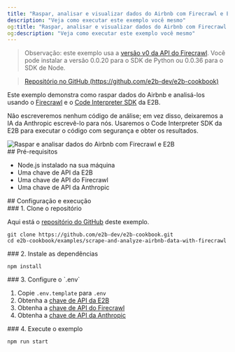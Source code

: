 ```yaml
---
title: "Raspar, analisar e visualizar dados do Airbnb com Firecrawl e E2B"
description: "Veja como executar este exemplo você mesmo"
og:title: "Raspar, analisar e visualizar dados do Airbnb com Firecrawl e E2B"
og:description: "Veja como executar este exemplo você mesmo"
---
```


> Observação: este exemplo usa a [versão v0 da API do Firecrawl](/pt-BR/v0/introduction). Você pode instalar a versão 0.0.20 para o SDK de Python ou 0.0.36 para o SDK de Node.

> [Repositório no GitHub (https://github.com/e2b-dev/e2b-cookbook) ](https://github.com/e2b-dev/e2b-cookbook/tree/main/examples/scrape-and-analyze-airbnb-data-with-firecrawl)

Este exemplo demonstra como raspar dados do Airbnb e analisá-los usando o [Firecrawl](https://www.firecrawl.dev/) e o [Code Interpreter SDK](https://github.com/e2b-dev/code-interpreter) da E2B.

Não escreveremos nenhum código de análise; em vez disso, deixaremos a IA da Anthropic escrevê-lo para nós. Usaremos o Code Interpreter SDK da E2B para executar o código com segurança e obter os resultados.

<img className="block" src="/images/airbnb_prices_chart.png" alt="Raspar e analisar dados do Airbnb com Firecrawl e E2B" />

<div id="prerequisites">
  ## Pré-requisitos
</div>

* Node.js instalado na sua máquina
* Uma chave de API da E2B
* Uma chave de API do Firecrawl
* Uma chave de API da Anthropic

<div id="setup-run">
  ## Configuração e execução
</div>

<div id="1-clone-the-repository">
  ### 1. Clone o repositório
</div>

Aqui está o [repositório do GitHub](https://github.com/e2b-dev/e2b-cookbook/tree/main/examples/scrape-and-analyze-airbnb-data-with-firecrawl) deste exemplo.

```
git clone https://github.com/e2b-dev/e2b-cookbook.git
cd e2b-cookbook/examples/scrape-and-analyze-airbnb-data-with-firecrawl
```

<div id="2-install-dependencies">
  ### 2. Instale as dependências
</div>

```
npm install
```

<div id="3-set-up-env">
  ### 3. Configure o `.env`
</div>

1. Copie `.env.template` para `.env`
2. Obtenha a [chave de API da E2B](https://e2b.dev/docs/getting-started/api-key)
3. Obtenha a [chave de API do Firecrawl](https://firecrawl.dev)
4. Obtenha a [chave de API da Anthropic](https://anthropic.com)

<div id="4-run-the-example">
  ### 4. Execute o exemplo
</div>

```
npm run start
```
